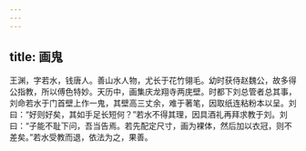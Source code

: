 ```yaml
---
---
---
```

title: 画鬼
---




王渊，字若水，钱唐人。善山水人物，尤长于花竹翎毛。幼时获侍赵魏公，故多得公指教，所以傅色特妙。天历中，画集庆龙翔寺两庑壁。时都下刘总管者总其事，刘命若水于门首壁上作一鬼，其壁高三丈余，难于著笔，因取纸连粘粉本以呈。刘曰：“好则好矣，其如手足长短何？”若水不得其理，因具酒礼再拜求教于刘。刘曰：“子能不耻下问，吾当告焉。若先配定尺寸，画为裸体，然后加以衣冠，则不差矣。”若水受教而退，依法为之，果善。